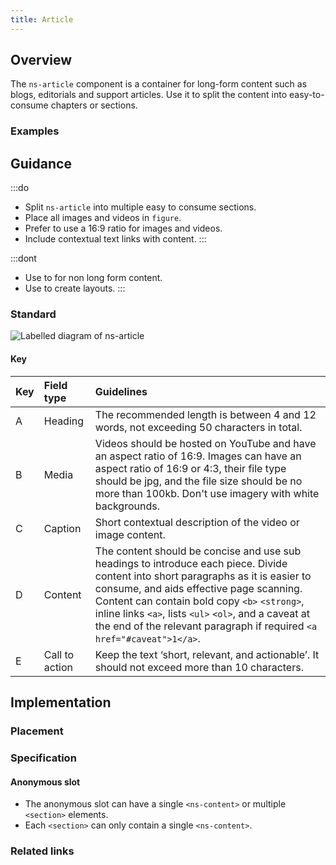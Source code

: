 ```yaml
---
title: Article
---
```




## Overview

<CompDetails name={componentName} />

The `ns-article` component is a container for long-form content such as blogs, editorials and support articles. Use it to split the content into easy-to-consume chapters or sections.

### Examples

<ExampleViewer type="standard" />

## Guidance

:::do
- Split `ns-article` into multiple easy to consume sections.
- Place all images and videos in `figure`.
- Prefer to use a 16:9 ratio for images and videos.
- Include contextual text links with content.
:::

:::dont
- Use to for non long form content.
- Use to create layouts.
:::

### Standard

![Labelled diagram of ns-article](@assets/components/ns-article/guidance.webp)

#### Key

| Key | Field type | Guidelines |
| :--- | :--- | :--- |
| <span class="marker">A</span> | Heading | The recommended length is between 4 and 12 words, not exceeding 50 characters in total. |
| <span class="marker">B</span> | Media | Videos should be hosted on YouTube and have an aspect ratio of 16:9. Images can have an aspect ratio of 16:9 or 4:3, their file type should be jpg, and the file size should be no more than 100kb. Don't use imagery with white backgrounds. |
| <span class="marker">C</span> | Caption | Short contextual description of the video or image content. |
| <span class="marker">D</span> | Content | The content should be concise and use sub headings to introduce each piece. Divide content into short paragraphs as it is easier to consume, and aids effective page scanning. Content can contain bold copy `<b>` `<strong>`, inline links `<a>`, lists `<ul>` `<ol>`, and a caveat at the end of the relevant paragraph if required `<a href="#caveat">1</a>`. |
| <span class="marker">E</span> | Call to action | Keep the text ‘short, relevant, and actionable’. It should not exceed more than 10 characters. |

## Implementation

### Placement

<Placement name={componentName} />

### Specification

<Specification name={componentName} />

#### Anonymous slot

- The anonymous slot can have a single `<ns-content>` or multiple `<section>` elements.
- Each `<section>` can only contain a single `<ns-content>`.

### Related links

<RelatedLinks name={componentName} />

